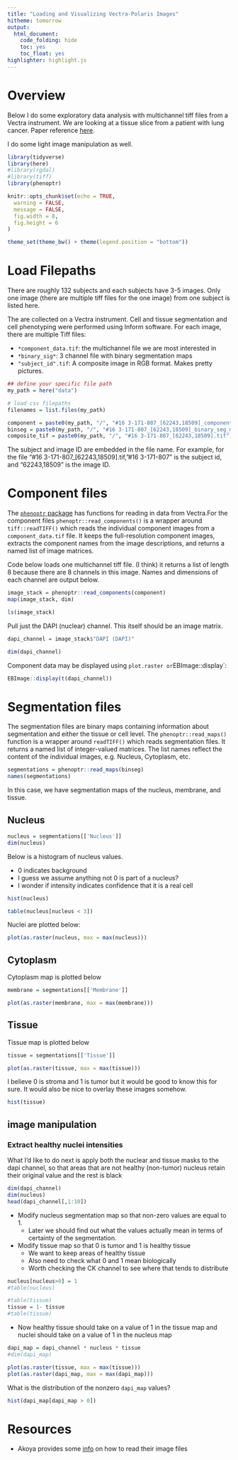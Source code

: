 ```yaml
---
title: "Loading and Visualizing Vectra-Polaris Images"
hitheme: tomorrow
output:
  html_document:
    code_folding: hide
    toc: yes
    toc_float: yes
highlighter: highlight.js
---
```


# Overview

Below I do some exploratory data analysis with multichannel tiff files from a Vectra instrument. We are looking at a tissue slice from a patient with lung cancer. Paper reference [here](https://www.biorxiv.org/content/biorxiv/early/2021/02/25/2021.02.24.432729.full.pdf).

I do some light image manipulation as well.

```r

library(tidyverse)
library(here)
#library(rgdal)
#library(tiff)
library(phenoptr)

knitr::opts_chunk$set(echo = TRUE,
  warning = FALSE,
  message = FALSE,
  fig.width = 8,
  fig.height = 6
)

theme_set(theme_bw() + theme(legend.position = "bottom"))


```

# Load Filepaths

There are roughly 132 subjects and each subjects have 3-5 images. Only one image (there are multiple tiff files for the one image) from one subject is listed here.

The are collected on a Vectra instrument. Cell and tissue segmentation and cell phenotyping were performed using Inform software. For each image, there are multiple Tiff files:


* `*component_data.tif`: the multichannel file we are most interested in
* `*binary_sig*`: 3 channel file with binary segmentation maps
* `"subject_id".tif`: A composite image in RGB format. Makes pretty pictures.

```r
## define your specific file path
my_path = here("data")

# load csv filepaths
filenames = list.files(my_path)

component = paste0(my_path, "/", "#16 3-171-807_[62243,18509]_component_data.tif")
binseg = paste0(my_path, "/", "#16 3-171-807_[62243,18509]_binary_seg_maps.tif")
composite_tif = paste0(my_path, "/", "#16 3-171-807_[62243,18509].tif")
```


The subject and image ID are embedded in the file name. For example, for the file "#16 3-171-807_[62243,18509].tif, "#16 3-171-807" is the subject id, and "62243,18509" is the image ID. 


# Component files

The [`phenoptr` package](https://github.com/akoyabio/phenoptr) has functions for reading in data from Vectra.For the component files `phenoptr::read_components()` is a wrapper around `tiff::readTIFF()` which reads the individual component images from a `component_data.tif` file. It keeps the full-resolution component images, extracts the component names from the image descriptions, and returns a named list of image matrices.



Code below loads one multichannel tiff file. (I think) it returns a list of length 8 because there are 8 channels in this image. Names and dimensions of each channel are output below.

```r
image_stack = phenoptr::read_components(component)
map(image_stack, dim)

ls(image_stack)
```

Pull just the DAPI (nuclear) channel. This itself should be an image matrix.

```r
dapi_channel = image_stack$"DAPI (DAPI)"

dim(dapi_channel)
```


Component data may be displayed using `plot.raster or `EBImage::display`: 


```r
EBImage::display(t(dapi_channel))
```


# Segmentation files

The segmentation files are binary maps containing information about segmentation and either the tissue or cell level.
The `phenoptr::read_maps()` function is a wrapper around `readTIFF()` which reads segmentation files. It returns a named list of integer-valued matrices. The list names reflect the content of the individual images, e.g. Nucleus, Cytoplasm, etc.


```r

segmentations = phenoptr::read_maps(binseg)
names(segmentations)

```

In this case, we have segmentation maps of the nucleus, membrane, and tissue.


## Nucleus

```r

nucleus = segmentations[['Nucleus']]
dim(nucleus)
```

Below is a histogram of nucleus values. 

* 0 indicates background
* I guess we assume anything not 0 is part of a nucleus?
* I wonder if intensity indicates confidence that it is a real cell

```r
hist(nucleus)

table(nucleus[nucleus < 3])
```

Nuclei are plotted below:

```r

plot(as.raster(nucleus, max = max(nucleus)))
```

## Cytoplasm

Cytoplasm map is plotted below

```r
membrane = segmentations[['Membrane']]

plot(as.raster(membrane, max = max(membrane)))
```

## Tissue

Tissue map is plotted below

```r
tissue = segmentations[['Tissue']]

plot(as.raster(tissue, max = max(tissue)))
```

I believe 0 is stroma and 1 is tumor but it would be good to know this for sure. It would also be nice to overlay these images somehow.

```r
hist(tissue)
```


## image manipulation

### Extract healthy nuclei intensities

What I'd like to do next is apply both the nuclear and tissue masks to the dapi channel, so that areas that are not healthy (non-tumor) nucleus retain their original value and the rest is black

```r
dim(dapi_channel) 
dim(nucleus)
head(dapi_channel[,1:10])

```


* Modify nucleus segmentation map so that non-zero values are equal to 1. 
  * Later we should find out what the values actually mean in terms of certainty of the segmentation.
* Modify tissue map so that 0 is tumor and 1 is healthy tissue
  * We want to keep areas of healthy tissue
  * Also need to check what 0 and 1 mean biologically
  * Worth checking the CK channel to see where that tends to distribute

```r
nucleus[nucleus>0] = 1
#table(nucleus)

#table(tissue)
tissue = 1- tissue
#table(tissue)
```

* Now healthy tissue should take on a value of 1 in the tissue map and nuclei should take on a value of 1 in the nucleus map

```r
dapi_map = dapi_channel * nucleus * tissue
#dim(dapi_map)

plot(as.raster(tissue, max = max(tissue)))
plot(as.raster(dapi_map, max = max(dapi_map)))
```

What is the distribution of the nonzero `dapi_map` values?

```r
hist(dapi_map[dapi_map > 0])
```


# Resources

* Akoya provides some [info](https://akoyabio.github.io/phenoptr/articles/reading_image_files.html) on how to read their image files
